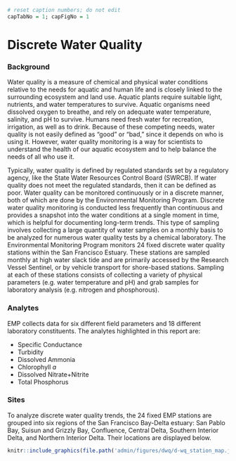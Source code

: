 ```r
# reset caption numbers; do not edit
capTabNo = 1; capFigNo = 1
```

# Discrete Water Quality {#dwq}

### Background {.unlisted .unnumbered}

Water quality is a measure of chemical and physical water conditions relative to the needs for aquatic and human life and is closely linked to the surrounding ecosystem and land use. Aquatic plants require suitable light, nutrients, and water temperatures to survive. Aquatic organisms need dissolved oxygen to breathe, and rely on adequate water temperature, salinity, and pH to survive. Humans need fresh water for recreation, irrigation, as well as to drink. Because of these competing needs, water quality is not easily defined as "good" or "bad," since it depends on who is using it. However, water quality monitoring is a way for scientists to understand the health of our aquatic ecosystem and to help balance the needs of all who use it.

Typically, water quality is defined by regulated standards set by a regulatory agency, like the State Water Resources Control Board (SWRCB). If water quality does not meet the regulated standards, then it can be defined as poor. Water quality can be monitored continuously or in a discrete manner, both of which are done by the Environmental Monitoring Program. Discrete water quality monitoring is conducted less frequently than continuous and provides a snapshot into the water conditions at a single moment in time, which is helpful for documenting long-term trends. This type of sampling involves collecting a large quantity of water samples on a monthly basis to be analyzed for numerous water quality tests by a chemical laboratory. The Environmental Monitoring Program monitors 24 fixed discrete water quality stations within the San Francisco Estuary. These stations are sampled monthly at high water slack tide and are primarily accessed by the Research Vessel Sentinel, or by vehicle transport for shore-based stations. Sampling at each of these stations consists of collecting a variety of physical parameters (e.g. water temperature and pH) and grab samples for laboratory analysis (e.g. nitrogen and phosphorous).

### Analytes {.unlisted .unnumbered}

EMP collects data for six different field parameters and 18 different laboratory constituents. The analytes highlighted in this report are:

-   Specific Conductance
-   Turbidity
-   Dissolved Ammonia
-   Chlorophyll *a*
-   Dissolved Nitrate+Nitrite
-   Total Phosphorus

### Sites {.unlisted .unnumbered}

To analyze discrete water quality trends, the 24 fixed EMP stations are grouped into six regions of the San Francisco Bay-Delta estuary: San Pablo Bay, Suisun and Grizzly Bay, Confluence, Central Delta, Southern Interior Delta, and Northern Interior Delta. Their locations are displayed below.

```r
knitr::include_graphics(file.path('admin/figures/dwq/d-wq_station_map.jpg'))
```
